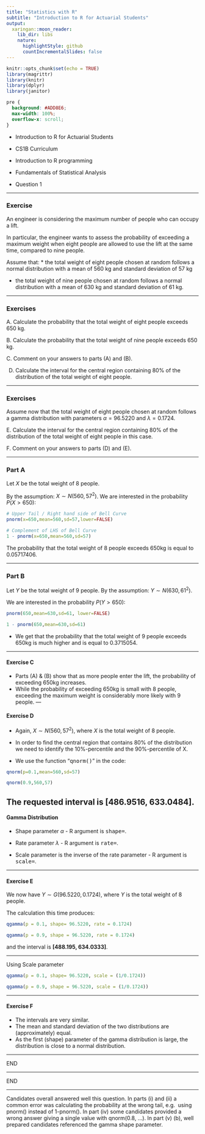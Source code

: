 ```yaml
---
title: "Statistics with R"
subtitle: "Introduction to R for Actuarial Students"
output:
  xaringan::moon_reader:
    lib_dir: libs
    nature:
      highlightStyle: github
      countIncrementalSlides: false
---
```


```r
knitr::opts_chunk$set(echo = TRUE)
library(magrittr)
library(knitr)
library(dplyr)
library(janitor)


```

```css
pre {
  background: #ADD8E6;
  max-width: 100%;
  overflow-x: scroll;
}
```

* Introduction to R for Actuarial Students

* CS1B Curriculum

* Introduction to R programming
* Fundamentals of Statistical Analysis

* Question 1

---

### Exercise 

An engineer is considering the maximum number of people who can occupy a lift. 

In particular, the engineer wants to assess the probability of exceeding a maximum 
weight when eight people are allowed to use the lift at the same time, compared to 
nine people. 

Assume that: 
* the total weight of eight people chosen at random follows a normal distribution 
with a mean of 560 kg and standard deviation of 57 kg 

* the total weight of nine people chosen at random follows a normal distribution 
with a mean of 630 kg and standard deviation of 61 kg.

---

### Exercises

A. Calculate the probability that the total weight of eight people exceeds 650 kg.
  
B. Calculate the probability that the total weight of nine people exceeds 650 kg.
  
C. Comment on your answers to parts (A) and (B).  

D.  Calculate the interval for the central region containing 80% of the distribution 
of the total weight of eight people.

---

### Exercises

Assume now that the total weight of eight people chosen at random follows a gamma 
distribution with parameters $\alpha = 96.5220$ and $\lambda = 0.1724$. 

E. Calculate the interval for the central region containing 80% of the 
distribution of the total weight of eight people in this case. 

F. Comment on your answers to parts (D) and (E). 


---

### Part A

Let $X$ be the total weight of 8 people. 

By the assumption: $X \sim N(560 , 57^2)$. We are 
interested in the probability $P(X > 650)$:

```r
# Upper Tail / Right hand side of Bell Curve
pnorm(x=650,mean=560,sd=57,lower=FALSE) 
```

```r
# Complement of LHS of Bell Curve
1 - pnorm(x=650,mean=560,sd=57) 
```

The probability that the total weight of 8 people exceeds 650kg is equal to 0.05717406. 

---

### Part B

Let $Y$ be the total weight of 9 people. By the assumption: $Y \sim N(630 , 61^2)$. 

We are interested in the probability $P(Y > 650)$:


```r
pnorm(650,mean=630,sd=61, lower=FALSE) 
```

```r
1 - pnorm(650,mean=630,sd=61) 
```


* We get that the probability that the total weight of 9 people exceeds 650kg is much higher 
and is equal to 0.3715054. 

---

#### Exercise C

* Parts (A) & (B) show that as more people enter the lift, the probability of exceeding 
650kg increases. 
* While the probability of exceeding 650kg is small with 8 people, 
exceeding the maximum weight is considerably more likely with 9 people. 
---

#### Exercise D

* Again, $X \sim N(560, 57^2)$, where $X$ is the total weight of 8 people. 

* In order to find the central region that contains 80% of the distribution we need to identify the 
10%-percentile and the 90%-percentile of X.

* We use the function “<tt>qnorm()</tt>" in the code:

```r
qnorm(p=0.1,mean=560,sd=57) 
```

```r
qnorm(0.9,560,57) 
```


The requested interval is **[486.9516, 633.0484]**. 
---

#### Gamma Distribution

* Shape parameter $\alpha$ - R argument is <tt>shape=</tt>.

* Rate parameter $\lambda$ - R argument is <tt>rate=</tt>.

* Scale parameter is the inverse of the rate parameter - R argument is <tt>scale=</tt>.

---

#### Exercise E



We now have $Y \sim G(96.5220, 0.1724)$, where $Y$ is the total weight of 8 people. 

The calculation this time produces:

```r
qgamma(p = 0.1, shape= 96.5220, rate = 0.1724) 

```


```r
qgamma(p = 0.9, shape = 96.5220, rate = 0.1724) 
```

and the interval is **[488.195, 634.0333]**. 

---

Using Scale parameter

```r
qgamma(p = 0.1, shape= 96.5220, scale = (1/0.1724)) 

```


```r
qgamma(p = 0.9, shape = 96.5220, scale = (1/0.1724)) 
```

---

#### Exercise F

* The intervals are very similar. 
* The mean and standard deviation of the two distributions are (approximately) equal. 
* As the first (shape) parameter of the gamma distribution is large, the distribution is close 
to a normal distribution. 

---

END


---

END

---

Candidates overall answered well this question. 
In parts (i) and (ii) a common error was calculating the probability at the wrong tail, e.g. 
using pnorm() instead of 1-pnorm().
In part (iv) some candidates provided a wrong answer giving a single value with 
qnorm(0.8, …). 
In part (v) (b), well prepared candidates referenced the gamma shape parameter.
